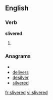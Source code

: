==English==

===Verb===
'''slivered'''

# {{past of|[[sliver]]}}

===Anagrams===
* {{alphagram|deeilrsv}}
* [[delivers#English|delivers]]
* [[desilver#English|desilver]]
* [[silvered#English|silvered]]

[[fr:slivered]]
[[vi:slivered]]